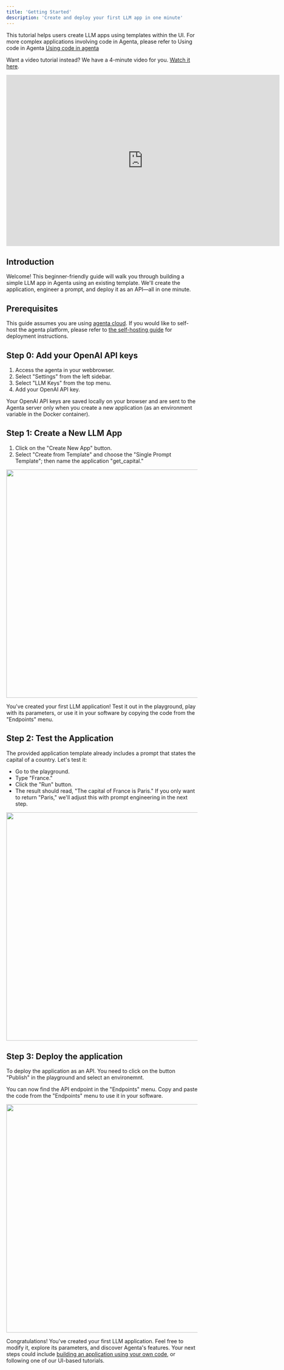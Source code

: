 ```yaml
---
title: 'Getting Started'
description: 'Create and deploy your first LLM app in one minute'
---
```


<Note>This tutorial helps users create LLM apps using templates within the UI. For more complex applications involving code in Agenta, please refer to Using code in Agenta [Using code in agenta](/quickstart/getting-started-code) </Note>

Want a video tutorial instead? We have a 4-minute video for you. [Watch it here](https://youtu.be/plPVrHXQ-DU).

<iframe width="720" height="450" src="https://www.youtube.com/embed/plPVrHXQ-DU?si=3KZoWdynQtM1x-cK" title="YouTube video player" frameborder="0" allow="accelerometer; autoplay; clipboard-write; encrypted-media; gyroscope; picture-in-picture; web-share" allowfullscreen></iframe>

## Introduction

Welcome! This beginner-friendly guide will walk you through building a simple LLM app in Agenta using an existing template. We'll create the application, engineer a prompt, and deploy it as an API—all in one minute.

## Prerequisites

This guide assumes you are using [agenta cloud](https://cloud.agenta.ai). If you would like to self-host the agenta platform, please refer to [the self-hosting guide](/self-host/host-locally) for deployment instructions.

<Accordion title="In case you are self-hosting agenta">

## Step 0: Add your OpenAI API keys

1. Access the agenta in your webbrowser.
2. Select "Settings" from the left sidebar.
3. Select "LLM Keys" from the top menu.
3. Add your OpenAI API key.

Your OpenAI API keys are saved locally on your browser and are sent to the Agenta server only when you create a new application (as an environment variable in the Docker container).

</Accordion >

## Step 1: Create a New LLM App

1. Click on the "Create New App" button.
2. Select "Create from Template" and choose the "Single Prompt Template"; then name the application "get_capital."

<img height="600" src="/images/getting-started-ui-screenshots/01_create_new_app.png" />

<Check> You've created your first LLM application! Test it out in the playground, play with its parameters, or use it in your software by copying the code from the "Endpoints" menu.</Check>

## Step 2: Test the Application
The provided application template already includes a prompt that states the capital of a country. Let's test it:

- Go to the playground.
- Type "France."
- Click the "Run" button.
- The result should read, "The capital of France is Paris." If you only want to return "Paris," we'll adjust this with prompt engineering in the next step.

<img height="600" src="/images/getting-started-ui-screenshots/03_playground.png" />

## Step 3: Deploy the application
To deploy the application as an API. You need to click on the button "Publish" in the playground and select an environemnt. 

You can now find the API endpoint in the "Endpoints" menu. Copy and paste the code from the "Endpoints" menu to use it in your software.

<img height="600" src="/images/getting-started-ui-screenshots/06_deployment.png" />


<Check> Congratulations! You've created your first LLM application. Feel free to modify it, explore its parameters, and discover Agenta's features. Your next steps could include [building an application using your own code](getting-started-code.mdx), or following one of our UI-based tutorials.</Check> 
